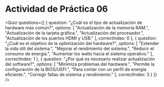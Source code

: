 # Actividad de Práctica 06

<Quiz questions={[
  {
    question: "¿Cuál es el tipo de actualización de hardware más común?",
    options: [
      "Actualización de la memoria RAM.",
      "Actualización de la tarjeta gráfica.",
      "Actualización del procesador.",
      "Actualización de los puertos HDMI y USB."
    ],
    correctIndex: 0
  },
  {
    question: "¿Cuál es el objetivo de la optimización del hardware?",
    options: [
      "Extender la vida útil del sistema.",
      "Mejorar el rendimiento del sistema.",
      "Reducir el consumo de energía.",
      "Aumentar los watts hacia el sistema operativo."
    ],
    correctIndex: 1
  },
  {
    question: "¿Por qué es necesario realizar actualización del software?",
    options: [
      "Minimiza problemas del hardware.",
      "Permite la configuración de la BIOS/UEFI.",
      "Para contar con un perfil de energía eficiente.",
      "Corregir fallas de sistema y rendimiento."
    ],
    correctIndex: 3
  }
]} />